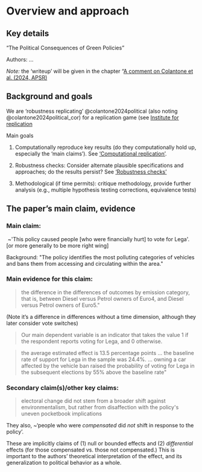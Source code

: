 # Overview and approach 

## Key details

"The Political Consequences of Green Policies"

Authors: ...

*Note:* the 'writeup' will be given in the chapter "[A comment on Colantone et al. (2024, APSR)](#writeup)

## Background and goals

We are 'robustness replicating' @colantone2024political (also noting @colantone2024political_cor) for a replication game (see [Institute for replication](i4rep.org)

Main goals

1.  Computationally reproduce key results (do they computationally hold up, especially the 'main claims'). See ['Computational replication'](#computational).

2.  Robustness checks: Consider alternate plausible specifications and approaches; do the results persist? See ['Robustness checks'](#robustness)

3.  Methodological (if time permits): critique methodology, provide further analysis (e.g., multiple hypothesis testing corrections, equivalence tests)

## The paper's main claim, evidence

###  **Main claim:**

 \~\'This policy caused people \[who were financially hurt\] to vote for Lega\'. \[or more generally to be more right wing\]

Background: \"The policy identifies the most polluting categories of vehicles and bans them from accessing and circulating within the area.\" 

### **Main evidence for this claim:** 

> the difference in the differences of outcomes by emission category, that is, between Diesel versus Petrol owners of Euro4, and Diesel versus Petrol owners of Euro5.\"

(Note it's a difference in differences without a time dimension, although they later consider vote switches) 


> Our main dependent variable is an indicator that takes the value 1 if the respondent reports voting for Lega, and 0 otherwise.

> the average estimated effect is 13.5 percentage points ... the baseline rate of support for Lega in the sample was 24.4%. ... owning a car affected by the vehicle ban raised the probability of voting for Lega in the subsequent elections by 55% above the baseline rate\"

### **Secondary claim(s)/other key claims:** 

> electoral change did not stem from a broader shift against environmentalism, but rather from disaffection with the policy\'s uneven pocketbook implications

They also, \~'people who were *compensated* did *not* shift in response to the policy'.

These are implicitly claims of (1) null or bounded effects and (2) *differential* effects (for those compensated vs. those not compensated.) This is important to the authors' theoretical interpretation of the effect, and its generalization to political behavior as a whole.
